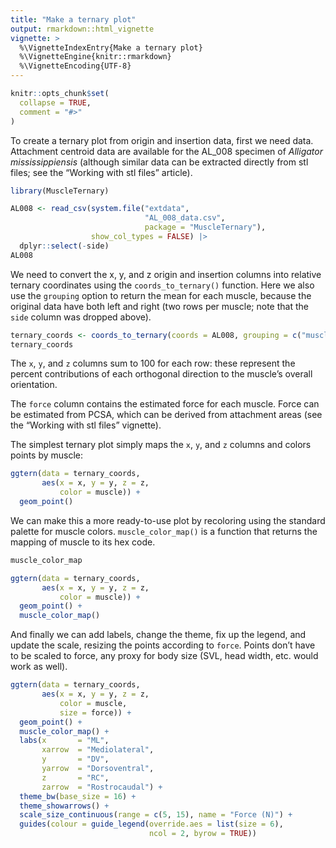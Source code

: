 ```yaml
---
title: "Make a ternary plot"
output: rmarkdown::html_vignette
vignette: >
  %\VignetteIndexEntry{Make a ternary plot}
  %\VignetteEngine{knitr::rmarkdown}
  %\VignetteEncoding{UTF-8}
---
```


```r
knitr::opts_chunk$set(
  collapse = TRUE,
  comment = "#>"
)
```

To create a ternary plot from origin and insertion data, first we need data. Attachment centroid data are available for the AL_008 specimen of *Alligator mississippiensis* (although similar data can be extracted directly from stl files; see the "Working with stl files" article).

```r
library(MuscleTernary)

AL008 <- read_csv(system.file("extdata",
                              "AL_008_data.csv",
                              package = "MuscleTernary"),
                  show_col_types = FALSE) |>
  dplyr::select(-side)
AL008
```

We need to convert the x, y, and z origin and insertion columns into relative ternary coordinates using the `coords_to_ternary()` function. Here we also use the `grouping` option to return the mean for each muscle, because the original data have both left and right (two rows per muscle; note that the `side` column was dropped above).

```r
ternary_coords <- coords_to_ternary(coords = AL008, grouping = c("muscle"))
ternary_coords
```

The `x`, `y`, and `z` columns sum to 100 for each row: these represent the percent contributions of each orthogonal direction to the muscle's overall orientation.

The `force` column contains the estimated force for each muscle. Force can be estimated from PCSA, which can be derived from attachment areas (see the "Working with stl files" vignette).

The simplest ternary plot simply maps the `x`, `y`, and `z` columns and colors points by muscle:

```r
ggtern(data = ternary_coords,
       aes(x = x, y = y, z = z,
           color = muscle)) +
  geom_point()
```

We can make this a more ready-to-use plot by recoloring using the standard palette for muscle colors. `muscle_color_map()` is a function that returns the mapping of muscle to its hex code.

```r
muscle_color_map

ggtern(data = ternary_coords,
       aes(x = x, y = y, z = z,
           color = muscle)) +
  geom_point() +
  muscle_color_map()
```

And finally we can add labels, change the theme, fix up the legend, and update the scale, resizing the points according to `force`. Points don't have to be scaled to force, any proxy for body size (SVL, head width, etc. would work as well).

```r
ggtern(data = ternary_coords,
       aes(x = x, y = y, z = z,
           color = muscle,
           size = force)) +
  geom_point() +
  muscle_color_map() +
  labs(x       = "ML",
       xarrow  = "Mediolateral",
       y       = "DV",
       yarrow  = "Dorsoventral",
       z       = "RC",
       zarrow  = "Rostrocaudal") +
  theme_bw(base_size = 16) +
  theme_showarrows() +
  scale_size_continuous(range = c(5, 15), name = "Force (N)") +
  guides(colour = guide_legend(override.aes = list(size = 6),
                               ncol = 2, byrow = TRUE))
```
